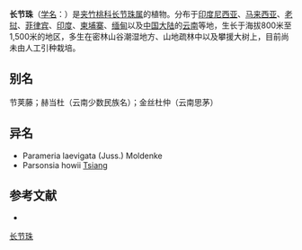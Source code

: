 {{Speciesbox
| name = 长节珠
| status = 
| status_system = 
| image = 
| genus = Parameria
| species = laevigata
| authority = (Juss.) Moldenke in Rev.
}}

'''长节珠'''（[[学名|学名]]：{{lang|la|''Parameria laevigata''}}）是[[夹竹桃科|夹竹桃科]][[长节珠属|长节珠属]]的植物。分布于[[印度尼西亚|印度尼西亚]]、[[马来西亚|马来西亚]]、[[老挝|老挝]]、[[菲律宾|菲律宾]]、[[印度|印度]]、[[柬埔寨|柬埔寨]]、[[缅甸|缅甸]]以及[[中国大陆|中国大陆]]的[[云南|云南]]等地，生长于海拔800米至1,500米的地区，多生在密林山谷潮湿地方、山地疏林中以及攀援大树上，目前尚未由人工引种栽培。

== 别名 ==
节荚藤；赫当杜（云南少数民族名）；金丝杜仲（云南思茅）

== 异名 ==
* Parameria laevigata (Juss.) Moldenke
* Parsonsia howii [[蒋英_(植物学家)|Tsiang]]

== 参考文献 ==
<div class="references-small">
* {{cite web| url =http://www.bioinfo.cn/db05/KmzwSpecies.php?action=view&id=1078| title =长节珠| work =《中国高等植物数据库全库》| publisher =中国科学院微生物研究所| author =昆明植物研究所| accessdate =2009-02-22| deadurl =yes| archiveurl =https://web.archive.org/web/20160305043946/http://www.bioinfo.cn/db05/KmzwSpecies.php?action=view&id=1078| archivedate =2016-03-05}}
</div>
{{Taxonbar|from=Q15225303}}

[[Category:长节珠属|长节珠]]


{{植物小作品}}